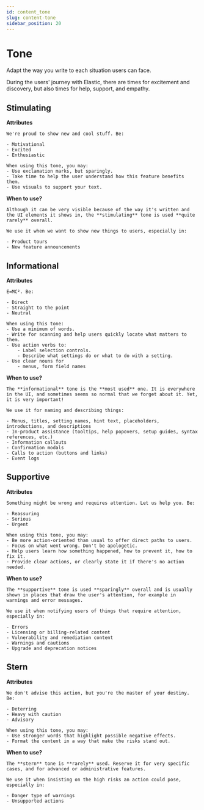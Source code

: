 ```yaml
---
id: content_tone
slug: content-tone
sidebar_position: 20
---
```


# Tone

Adapt the way you write to each situation users can face. 

 
 During the users' journey with Elastic, there are times for excitement and discovery, but also times for help, support, and empathy.


 ## Stimulating

**Attributes**

    We're proud to show new and cool stuff. Be:

    - Motivational
    - Excited
    - Enthusiastic

    When using this tone, you may:
    - Use exclamation marks, but sparingly.
    - Take time to help the user understand how this feature benefits them.
    - Use visuals to support your text.

**When to use?**

    Although it can be very visible because of the way it's written and the UI elements it shows in, the **stimulating** tone is used **quite rarely** overall. 
    
    We use it when we want to show new things to users, especially in:

    - Product tours
    - New feature announcements


## Informational

**Attributes**

    E=MC². Be:

    - Direct
    - Straight to the point
    - Neutral

    When using this tone:
    - Use a minimum of words.
    - Write for scanning and help users quickly locate what matters to them.
    - Use action verbs to: 
        - Label selection controls.
        - Describe what settings do or what to do with a setting.
    - Use clear nouns for
        - menus, form field names 


**When to use?**

    The **informational** tone is the **most used** one. It is everywhere in the UI, and sometimes seems so normal that we forget about it. Yet, it is very important! 
    
    We use it for naming and describing things:

    - Menus, titles, setting names, hint text, placeholders, introductions, and descriptions
    - In-product assistance (tooltips, help popovers, setup guides, syntax references, etc.)
    - Information callouts
    - Confirmation modals
    - Calls to action (buttons and links)
    - Event logs


## Supportive

**Attributes**

    Something might be wrong and requires attention. Let us help you. Be:

    - Reassuring
    - Serious
    - Urgent

    When using this tone, you may:
    - Be more action-oriented than usual to offer direct paths to users.
    - Focus on what went wrong. Don't be apologetic.
    - Help users learn how something happened, how to prevent it, how to fix it.
    - Provide clear actions, or clearly state it if there's no action needed.


**When to use?**

    The **supportive** tone is used **sparingly** overall and is usually shown in places that draw the user's attention, for example in warnings and error messages.
    
    We use it when notifying users of things that require attention, especially in:

    - Errors
    - Licensing or billing-related content
    - Vulnerability and remediation content
    - Warnings and cautions
    - Upgrade and deprecation notices


## Stern

**Attributes**

    We don't advise this action, but you're the master of your destiny. Be:

    - Deterring
    - Heavy with caution
    - Advisory

    When using this tone, you may:
    - Use stronger words that highlight possible negative effects.
    - Format the content in a way that make the risks stand out.

**When to use?**

    The **stern** tone is **rarely** used. Reserve it for very specific cases, and for advanced or administrative features.
    
    We use it when insisting on the high risks an action could pose, especially in:

    - Danger type of warnings
    - Unsupported actions
